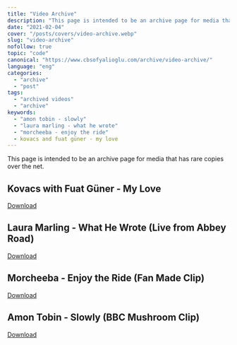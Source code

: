 ```yaml
---
title: "Video Archive"
description: "This page is intended to be an archive page for media that has rare copies over the net. What He Wrote (Live Abbey Road), Amon Tobin .."
date: "2021-02-04"
cover: "/posts/covers/video-archive.webp"
slug: "video-archive"
nofollow: true
topic: "code"
canonical: "https://www.cbsofyalioglu.com/archive/video-archive/"
language: "eng"
categories:
  - "archive"
  - "post"
tags:
  - "archived videos"
  - "archive"
keywords:
  - "amon tobin - slowly"
  - "laura marling - what he wrote"
  - "morcheeba - enjoy the ride"
  - kovacs and fuat güner - my love
---
```


This page is intended to be an archive page for media that has rare copies over the net.

## Kovacs with Fuat Güner - My Love
[Download](https://cbsofyalioglu.fra1.cdn.digitaloceanspaces.com/archive/Kovacs%20with%20Fuat%20G%C3%BCner%20-%20My%20Love.mp4)

## Laura Marling - What He Wrote (Live from Abbey Road)

[Download](https://cbsofyalioglu.fra1.cdn.digitaloceanspaces.com/archive/Laura%20Marling%20-%20What%20He%20Wrote%20%28Live%20from%20Abbey%20Road%29mp4)

## Morcheeba - Enjoy the Ride (Fan Made Clip)

[Download](https://cbsofyalioglu.fra1.cdn.digitaloceanspaces.com/archive/Morcheeba%20-%20Enjoy%20The%20Ride%20%28featuring%20Judie%20Tzuke%29.webm)

## Amon Tobin - Slowly (BBC Mushroom Clip)

[Download](https://cbsofyalioglu.fra1.cdn.digitaloceanspaces.com/archive/Amon%20Tobin%20-%20Slowly.mp4)
